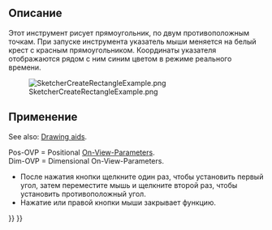 <languages/>

<div class="mw-translate-fuzzy">
{{Docnav/ru
|[[Sketcher_CompCreateRectangles/ru|Создать прямоугольник]]
|[[Sketcher_CreateRectangle_Center/ru|Создать прямоугольник от центра]]
|[[Sketcher_Workbench/ru|Верстак "Sketcher"]]
|IconL=Sketcher_CompCreateRectangles.png
|IconR=Sketcher_CreateRectangle_Center.svg
|IconC=Workbench_Sketcher.svg
}}
</div>

<div class="mw-translate-fuzzy">
{{GuiCommand/ru
|Name/ru=Создать прямоугольник
|Name=Sketcher_CreateRectangle
|MenuLocation=Sketch → Геометрия эскиза → Создать прямоугольник
|Workbenches=[[Sketcher_Workbench/ru|Sketcher]]
|Shortcut={{KEY|R}}
|SeeAlso=[[Sketcher_CreateOblong/ru|Создать скругленный прямоугольник]], [[Sketcher_CreatePolyline/ru|Создать полилинию]]
}}
</div>

<span id="Description"></span>
==Описание==

<div class="mw-translate-fuzzy">
Этот инструмент рисует прямоугольник, по двум противоположным точкам.
При запуске инструмента указатель мыши меняется на белый крест с красным прямоугольником.
Координаты указателя отображаются рядом с ним синим цветом в режиме реального времени.
</div>

[[Image:SketcherCreateRectangleExample.png‎]]

<span id="Usage"></span>
==Применение==

See also: [[Sketcher_Workbench#Drawing_aids|Drawing aids]].

Pos-OVP = Positional [[Sketcher_Preferences#General|On-View-Parameters]]. {{Version|1.0}}<br>
Dim-OVP = Dimensional On-View-Parameters. {{Version|1.0}}

<div class="mw-translate-fuzzy">
* После нажатия кнопки {{KEY|[[Image:Sketcher_CreateRectangle.svg|24px]] Прямоугольник}} щелкните один раз, чтобы установить первый угол, затем переместите мышь и щелкните второй раз, чтобы установить противоположный угол.
* Нажатие {{KEY|Esc}} или правой кнопки мыши закрывает функцию.
</div>


<div class="mw-translate-fuzzy">
{{Docnav/ru
|[[Sketcher_CompCreateRectangles/ru|Создать прямоугольник]]
|[[Sketcher_CreateRectangle_Center/ru|Создать прямоугольник от центра]]
|[[Sketcher_Workbench/ru|Верстак "Sketcher"]]
|IconL=Sketcher_CompCreateRectangles.png
|IconR=Sketcher_CreateRectangle_Center.svg
|IconC=Workbench_Sketcher.svg
}}
</div>

{{Sketcher_Tools_navi{{#translation:}}}}
{{Userdocnavi{{#translation:}}}}